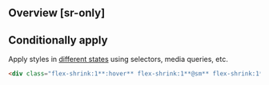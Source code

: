 ## Overview [sr-only]
<Overview/>

## Conditionally apply
Apply styles in [different states](/docs/states-and-queries) using selectors, media queries, etc.
```html
<div class="flex-shrink:1**:hover** flex-shrink:1**@sm** flex-shrink:1**@dark** flex-shrink:1**@print**">…</div>
```

